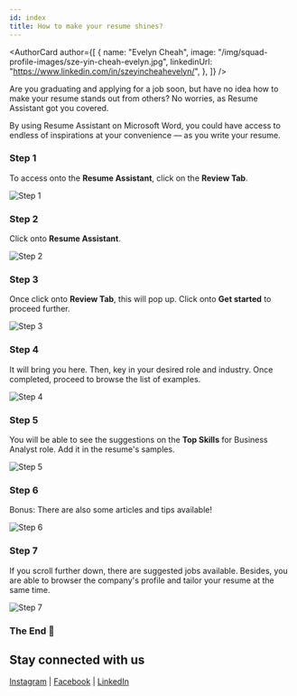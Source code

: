```yaml
---
id: index
title: How to make your resume shines?
---
```



<AuthorCard
	author={[
		{
			name: "Evelyn Cheah",
			image: "/img/squad-profile-images/sze-yin-cheah-evelyn.jpg",
			linkedinUrl: "https://www.linkedin.com/in/szeyincheahevelyn/",
		},
	]}
/>

Are you graduating and applying for a job soon, but have no idea how to make your resume stands out from others? No worries, as Resume Assistant got you covered.

By using Resume Assistant on Microsoft Word, you could have access to endless of inspirations at your convenience — as you write your resume.

### Step 1

To access onto the **Resume Assistant**, click on the **Review Tab**.

![Step 1](step-1.png)

### Step 2

Click onto **Resume Assistant**.

![Step 2](step-2.png)

### Step 3

Once click onto **Review Tab**, this will pop up. Click onto **Get started** to proceed further.

![Step 3](step-3.png)

### Step 4

It will bring you here. Then, key in your desired role and industry. Once completed, proceed to browse the list of examples.

![Step 4](step-4.png)

### Step 5

You will be able to see the suggestions on the **Top Skills** for Business Analyst role. Add it in the resume's samples.

![Step 5](step-5.png)

### Step 6

Bonus: There are also some articles and tips available!

![Step 6](step-6.png)

### Step 7

If you scroll further down, there are suggested jobs available. Besides, you are able to browser the company's profile and tailor your resume at the same time.

![Step 7](step-7.png)

### The End 🎊

## Stay connected with us

[Instagram](https://www.instagram.com/microsoft_mws/) |
[Facebook](https://www.facebook.com/microsoft.mws) |
[LinkedIn](https://www.linkedin.com/company/mwsquad/)
